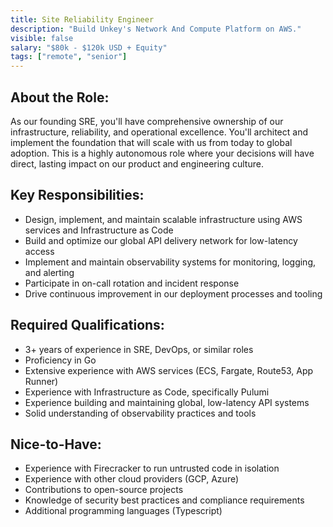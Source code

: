 ```yaml
---
title: Site Reliability Engineer
description: "Build Unkey's Network And Compute Platform on AWS."
visible: false
salary: "$80k - $120k USD + Equity"
tags: ["remote", "senior"]
---
```




## About the Role:

As our founding SRE, you'll have comprehensive ownership of our infrastructure, reliability, and operational excellence. You'll architect and implement the foundation that will scale with us from today to global adoption. This is a highly autonomous role where your decisions will have direct, lasting impact on our product and engineering culture.

## Key Responsibilities:

- Design, implement, and maintain scalable infrastructure using AWS services and Infrastructure as Code
- Build and optimize our global API delivery network for low-latency access
- Implement and maintain observability systems for monitoring, logging, and alerting
- Participate in on-call rotation and incident response
- Drive continuous improvement in our deployment processes and tooling

## Required Qualifications:

- 3+ years of experience in SRE, DevOps, or similar roles
- Proficiency in Go
- Extensive experience with AWS services (ECS, Fargate, Route53, App Runner)
- Experience with Infrastructure as Code, specifically Pulumi
- Experience building and maintaining global, low-latency API systems
- Solid understanding of observability practices and tools

## Nice-to-Have:

- Experience with Firecracker to run untrusted code in isolation
- Experience with other cloud providers (GCP, Azure)
- Contributions to open-source projects
- Knowledge of security best practices and compliance requirements
- Additional programming languages (Typescript)
